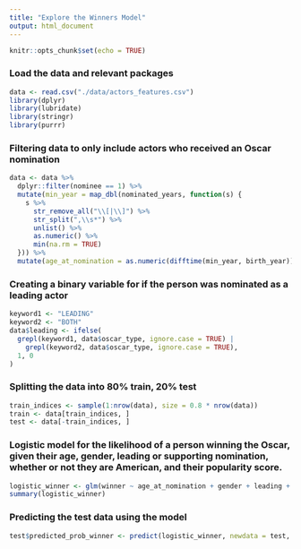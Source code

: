 ```yaml
---
title: "Explore the Winners Model"
output: html_document
---
```


```r
knitr::opts_chunk$set(echo = TRUE)
```

### Load the data and relevant packages

```r
data <- read.csv("./data/actors_features.csv")
library(dplyr)
library(lubridate)
library(stringr)
library(purrr)
```

### Filtering data to only include actors who received an Oscar nomination

```r
data <- data %>%
  dplyr::filter(nominee == 1) %>%
  mutate(min_year = map_dbl(nominated_years, function(s) {
    s %>%
      str_remove_all("\\[|\\]") %>%
      str_split(",\\s*") %>%
      unlist() %>%
      as.numeric() %>%
      min(na.rm = TRUE)
  })) %>%
  mutate(age_at_nomination = as.numeric(difftime(min_year, birth_year)))
```

### Creating a binary variable for if the person was nominated as a leading actor

```r
keyword1 <- "LEADING"
keyword2 <- "BOTH"
data$leading <- ifelse(
  grepl(keyword1, data$oscar_type, ignore.case = TRUE) |
    grepl(keyword2, data$oscar_type, ignore.case = TRUE),
  1, 0
)
```

### Splitting the data into 80% train, 20% test

```r
train_indices <- sample(1:nrow(data), size = 0.8 * nrow(data))
train <- data[train_indices, ]
test <- data[-train_indices, ]
```

### Logistic model for the likelihood of a person winning the Oscar, given their age, gender, leading or supporting nomination, whether or not they are American, and their popularity score.

```r
logistic_winner <- glm(winner ~ age_at_nomination + gender + leading + american + Popularity, data = train, family = binomial)
summary(logistic_winner)
```

### Predicting the test data using the model

```r
test$predicted_prob_winner <- predict(logistic_winner, newdata = test, type = "response")
```

